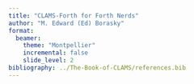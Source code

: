 ```yaml
---
title: "CLAMS-Forth for Forth Nerds"
author: "M. Edward (Ed) Borasky"
format:
  beamer:
    theme: "Montpellier"
    incremental: false
    slide_level: 2
bibliography: ../The-Book-of-CLAMS/references.bib
---
```


